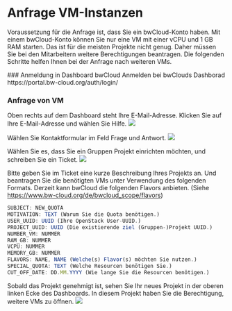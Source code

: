 # Anfrage VM-Instanzen

Voraussetzung für die Anfrage ist, dass Sie ein bwCloud-Konto haben. Mit einem bwCloud-Konto können Sie nur eine VM mit einer vCPU und 1 GB RAM starten. Das ist für die meisten Projekte nicht genug. Daher müssen Sie bei den Mitarbeitern weitere Berechtigungen beantragen. Die folgenden Schritte helfen Ihnen bei der Anfrage nach weiteren VMs.


<Steps>
### Anmeldung in Dashboard bwCloud
Anmelden bei bwClouds Dashborad https://portal.bw-cloud.org/auth/login/

### Anfrage von VM
Oben rechts auf dem Dashboard steht Ihre E-Mail-Adresse. Klicken Sie auf Ihre E-Mail-Adresse und wählen Sie Hilfe.
![](../../Images/Ab15.png)

Wählen Sie Kontaktformular im Feld Frage und Antwort.
![](../../Images/Ab16.png)

Wählen Sie es, dass Sie ein Gruppen Projekt einrichten möchten, und schreiben Sie ein Ticket.
![](../../Images/Ab17.png)

Bitte geben Sie im Ticket eine kurze Beschreibung Ihres Projekts an. Und beantragen Sie die benötigten VMs unter Verwendung des folgenden Formats. Derzeit kann bwCloud die folgenden Flavors anbieten. (Siehe https://www.bw-cloud.org/de/bwcloud_scope/flavors)
```js copy
SUBJECT: NEW_QUOTA 
MOTIVATION: TEXT (Warum Sie die Quota benötigen.)
USER_UUID: UUID (Ihre OpenStack User-UUID.)
PROJECT_UUID: UUID (Die existierende ziel (Gruppen-)Projekt UUID.)
NUMBER_VM: NUMMER 
RAM_GB: NUMMER 
VCPU: NUMMER 
MEMORY_GB: NUMMER 
FLAVORS: NAME, NAME (Welche(s) Flavor(s) möchten Sie nutzen.)
SPECIAL_QUOTA: TEXT (Welche Resourcen benötigen Sie.)
CUT_OFF_DATE: DD.MM.YYYY (Wie lange Sie die Resourcen benötigen.)
```

Sobald das Projekt genehmigt ist, sehen Sie Ihr neues Projekt in der oberen linken Ecke des Dashboards. In diesem Projekt haben Sie die Berechtigung, weitere VMs zu öffnen.
![](../../Images/Ab18.png)
</Steps>
